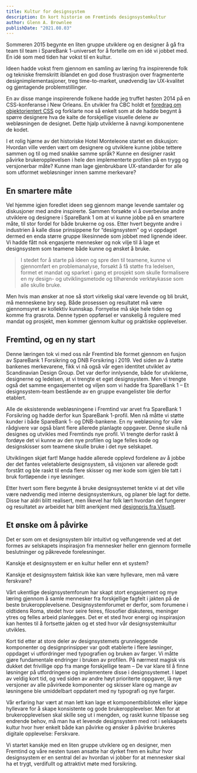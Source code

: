 ```yaml
---
title: Kultur for designsystem
description: En kort historie om Fremtinds designsystemkultur
author: Glenn A. Brownlee
publishDate: "2021.08.03"
---
```





<Ingress>Sommeren 2015 begynte en liten gruppe utviklere og en designer å gå fra team til team i SpareBank 1-universet for å fortelle om en idé vi jobbet med. En idé som med tiden har vokst til en kultur.</Ingress>

Ideen hadde vokst frem gjennom en samling av læring fra inspirerende folk og tekniske fremskritt iblandet en god dose frustrasjon over fragmenterte designimplementasjoner, treg time-to-market, unødvendig lav UX-kvalitet og gjentagende problemstillinger.

En av disse mange inspirerende folkene hadde jeg truffet høsten 2014 på en CSS-konferanse i New Orleans. En utvikler fra CBC holdt et [foredrag om objektorientert CSS](https://www.slideshare.net/JamieStrachan/oocss-in-the-real-world-revisited) og forklarte noe så enkelt som at de hadde begynt å spørre designere hva de kalte de forskjellige visuelle delene av webløsningen de designet. Dette hjalp utviklerne å navngi komponentene de kodet.

I et rolig hjørne av det historiske Hotel Monteleone startet en diskusjon: Hvordan ville verden vært om designere og utviklere kunne jobbe tettere sammen og til og med snakke samme språk? Kunne en designer raskt påvirke brukeropplevelsen i hele den implementerte profilen på en trygg og versjonerbar måte? Kunne man lage gjenbrukbare UX-standarder for alle som utformet webløsninger innen samme merkevare?

## En smartere måte

Vel hjemme igjen foredlet ideen seg gjennom mange levende samtaler og diskusjoner med andre inspirerte. Sammen forsøkte vi å overbevise andre utviklere og designere i SpareBank 1 om at vi kunne jobbe på en smartere måte, til stor fordel for både brukerne og oss. Etter hvert begynte andre i industrien å kalle disse prinsippene for “designsystem” og vi oppdaget dermed en enda større gruppe likesinnede som jobbet med lignende ideer. Vi hadde fått nok engasjerte mennesker og nok vilje til å lage et designsystem som teamene både kunne og ønsket å bruke.

> I stedet for å starte på ideen og spre den til teamene, kunne vi gjennomført en problemanalyse, forsøkt å få støtte fra ledelsen, formet et mandat og sparket i gang et prosjekt som skulle formalisere en ny design- og utviklingsmetode og tilhørende verktøykasse som alle skulle bruke.

Men hvis man ønsker at noe så stort virkelig skal være levende og bli brukt, må menneskene bry seg. Både prosessen og resultatet må være gjennomsyret av kollektiv kunnskap. Fornyelse må skje hele tiden og komme fra grasrota. Denne typen oppførsel er vanskelig å regulere med mandat og prosjekt, men kommer gjennom kultur og praktiske opplevelser.

## Fremtind, og en ny start

Denne læringen tok vi med oss når Fremtind ble formet gjennom en fusjon av SpareBank 1 Forsikring og DNB Forsikring i 2019. Ved siden av å støtte bankenes merkevarene, fikk vi nå også vår egen identitet utviklet av Scandinavian Design Group. Det var derfor innlysende, både for utviklerne, designerne og ledelsen, at vi trengte et eget designsystem. Men vi trengte også det samme engasjementet og viljen som vi hadde fra SpareBank 1 – Et designsystem-team bestående av en gruppe evangelister ble derfor etablert.

Alle de eksisterende webløsningene i Fremtind var arvet fra SpareBank 1 Forsikring og hadde derfor kun SpareBank 1-profil. Men nå måtte vi støtte kunder i både SpareBank 1- og DNB-bankene. En ny webløsning for våre rådgivere var også blant flere allerede planlagte oppgaver. Denne skulle nå designes og utvikles med Fremtinds nye profil. Vi trengte derfor raskt å fordøye det vi kunne av den nye profilen og lage felles kode og designskisser som teamene skulle bruke i det nye selskapet.

Utviklingen skjøt fart! Mange hadde allerede opplevd fordelene av å jobbe der det fantes veletablerte designsystem,
så visjonen var allerede godt forstått og ble raskt til enda flere skisser og mer kode som igjen ble tatt i bruk fortløpende i nye løsninger.

Etter hvert som flere begynte å bruke designsystemet tenkte vi at det ville være nødvendig med interne designsystemkurs, og planer ble lagt for dette. Disse har aldri blitt realisert, men likevel har folk lært hvordan det fungerer og resultatet av arbeidet har blitt anerkjent med [designpris fra Visuelt](https://www.grafill.no/visuelt/vinnere/2021/digital-design/designsystemer/designsystem-jokul).

## Et ønske om å påvirke

Det er som om et designsystem blir intuitivt og velfungerende ved at det formes av selskapets inspirasjon fra mennesker heller enn gjennom formelle beslutninger og påkrevede forelesninger.

Kanskje et designsystem er en kultur heller enn et system?

Kanskje et designsystem faktisk ikke kan være hyllevare, men må være ferskvare?

Vårt ukentlige designsystemforum har skapt stort engasjement og mye læring gjennom å samle mennesker fra forskjellige fagfelt i jakten på de beste brukeropplevelsene. Designsystemforumet er derfor, som forumene i oldtidens Roma, stedet hvor seire feires, filosofier diskuteres, meninger ytres og felles arbeid planlegges. Det er et sted hvor energi og inspirasjon kan hentes til å fortsette jakten og et sted hvor vår designsystemkultur utvikles.

Kort tid etter at store deler av designsystemets grunnleggende komponenter og designprinsipper var godt etablerte i flere løsninger, oppdaget vi utfordringer med typografien og bruken av farger. Vi måtte gjøre fundamentale endringer i bruken av profilen. På nærmest magisk vis dukket det frivillige opp fra mange forskjellige team – De var klare til å finne løsninger på utfordringene og implementere disse i designsystemet. I løpet av veldig kort tid, og ved siden av andre høyt prioriterte oppgaver, lå nye versjoner av alle påvirkede komponenter og skisser klare og mange av løsningene ble umiddelbart oppdatert med ny typografi og nye farger.

Vår erfaring har vært at man lett kan lage et komponentbibliotek eller kjøpe hyllevare for å skape konsistente og gode brukeropplevelser. Men for at brukeropplevelsen skal skille seg ut i mengden, og raskt kunne tilpasse seg endrende behov, må man ha et levende designsystem med rot i selskapets kultur hvor hver enkelt både kan påvirke og ønsker å påvirke brukeres digitale opplevelse: Ferskvare.

Vi startet kanskje med en liten gruppe utviklere og en designer, men Fremtind og våre nesten tusen ansatte har dyrket frem en kultur hvor designsystem er en sentral del av hvordan vi jobber for at mennesker skal ha et trygt, verdifullt og attraktivt møte med forsikring.